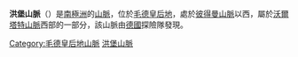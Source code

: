 {{coord|71|45|S|11|30|E|display=title|type:mountain}}

'''洪堡山脈'''（{{lang-de|Alexander-von-Humboldt-Gebirge}}）是[[南極洲|南極洲]]的[[山脈|山脈]]，位於[[毛德皇后地|毛德皇后地]]，處於[[彼得曼山脈|彼得曼山脈]]以西，屬於[[沃爾塔特山脈|沃爾塔特山脈]]西部的一部分，該山脈由[[德國|德國]]探險隊發現。

{{DEFAULTSORT:Humboldt Mountains}}
[[Category:毛德皇后地山脈|Category:毛德皇后地山脈]]
[[Category:洪堡山脈|]]


{{PrincessAstridCoast-geo-stub}}
